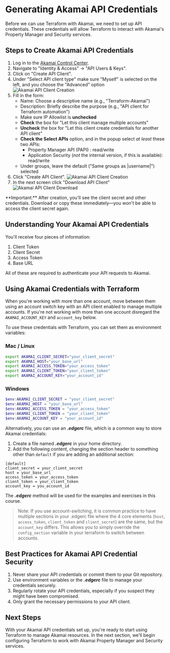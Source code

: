 
# Generating Akamai API Credentials

Before we can use Terraform with Akamai, we need to set up API credentials. These credentials will allow Terraform to interact with Akamai's Property Manager and Security services.

## Steps to Create Akamai API Credentials

1. Log in to the [Akamai Control Center](https://control.akamai.com/).
2. Navigate to "Identity & Access" → "API Users & Keys".
3. Click on "Create API Client".
4. Under "Select API client type" make sure "Myself" is selected on the left, and you choose the "Advanced" option
![Akamai API Client Creation](/requirements-akamai-api-create1.png)
5. Fill in the form:
   - Name: Choose a descriptive name (e.g., "Terraform-Akamai")
   - Description: Briefly describe the purpose (e.g., "API client for Terraform automation")
   - Make sure IP Allowlist is **unchecked**
   - **Check** the box for "Let this client manage multiple accounts"
   - **Uncheck** the box for "Let this client create credentials for another API client"
   - **Check the Select APIs** option, and in the popup select _at least_ these two APIs:
      - Property Manager API (PAPI) : read/write
      - Application Security (_not_ the internal version, if this is available): read/write
   - Under groups, leave the default ("Same groups as |username|") selected
6. Click "Create API Client".
![Akamai API Client Creation](/requirements-akamai-api-create2.png)
7. In the next screen click "Download API Client"
![Akamai API Client Download](/requirements-akamai-api-download.png)

<Callout type="warning" emoji="⚠️">
**Important:** After creation, you'll see the client secret and other credentials. Download or copy these immediately—you won't be able to access the client secret again.
</Callout>

## Understanding Your Akamai API Credentials

You'll receive four pieces of information:

1. Client Token
2. Client Secret
3. Access Token
4. Base URL

All of these are required to authenticate your API requests to Akamai.

## Using Akamai Credentials with Terraform

When you're working with more than one account, move between them using an account switch key with an API client enabled to manage multiple accounts. If you're not working with more than one account disregard the `AKAMAI_ACCOUNT_KEY` and `account_key` below.

To use these credentials with Terraform, you can set them as environment variables:

### Mac / Linux

```bash
export AKAMAI_CLIENT_SECRET="your_client_secret"
export AKAMAI_HOST="your_base_url"
export AKAMAI_ACCESS_TOKEN="your_access_token"
export AKAMAI_CLIENT_TOKEN="your_client_token"
export AKAMAI_ACCOUNT_KEY="your_account_id"
```

### Windows

```powershell
$env:AKAMAI_CLIENT_SECRET = "your_client_secret"
$env:AKAMAI_HOST = "your_base_url"
$env:AKAMAI_ACCESS_TOKEN = "your_access_token"
$env:AKAMAI_CLIENT_TOKEN = "your_client_token"
$env:AKAMAI_ACCOUNT_KEY = "your_account_id"
```

Alternatively, you can use an **_.edgerc_** file, which is a common way to store Akamai credentials:

1. Create a file named **_.edgerc_** in your home directory.
2. Add the following content, changing the section header to something other than `default` if you are adding an additional section:

```text filename=".edgerc" copy
[default]
client_secret = your_client_secret
host = your_base_url
access_token = your_access_token
client_token = your_client_token
account_key = you_account_id
```
The **_.edgerc_** method will be used for the examples and exercises in this course.

> Note: If you use account-switching, it is common practice to have multiple sections in your .edgerc file where the 4 core elements (`host`, `access_token`, `client_token` and `client_secret`) are the same, but the `account_key` differs. This allows you to simply override the `config_section` variable in your terraform to switch between accounts.

## Best Practices for Akamai API Credential Security

1. Never share your API credentials or commit them to your Git repository.
2. Use environment variables or the **_.edgerc_** file to manage your credentials securely.
3. Regularly rotate your API credentials, especially if you suspect they might have been compromised.
4. Only grant the necessary permissions to your API client.

## Next Steps

With your Akamai API credentials set up, you're ready to start using Terraform to manage Akamai resources. In the next section, we'll begin configuring Terraform to work with Akamai Property Manager and Security services.